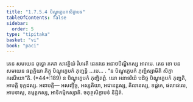 ```yaml
---
title: "1.7.5.4 បិណ្ឌុក្ខេបកសិក្ខាបទ"
tableOfContents: false
sidebar:
  order: 5
type: "tipitaka"
basket: "vi"
book: "paci"
---
```



<DynamicBreadcrumb />

<Division number="620" book="paci">

<Paragraph number="1904" book="paci">
តេន សមយេន ពុទ្ធោ ភគវា សាវត្ថិយំ វិហរតិ ជេតវនេ អនាថបិណ្ឌិកស្ស អារាមេ. តេន ខោ បន សមយេន ឆព្ពគ្គិយា ភិក្ខូ បិណ្ឌុក្ខេបកំ ភុញ្ជន្តិ …បេ… .
</Paragraph>

<Paragraph number="1905" book="paci">
<Emphasis>“ន បិណ្ឌុក្ខេបកំ ភុញ្ជិស្សាមីតិ សិក្ខា ករណីយា”</Emphasis>តិ. (*44*:<Emphasis>189</Emphasis>)
</Paragraph>

<Paragraph number="1906" book="paci">
ន បិណ្ឌុក្ខេបកំ ភុញ្ជិតព្ពំ. យោ អនាទរិយំ បដិច្ច បិណ្ឌុក្ខេបកំ ភុញ្ជតិ, អាបត្តិ ទុក្កដស្ស.
</Paragraph>

<Paragraph number="1907" book="paci">
អនាបត្តិ— អសញ្ចិច្ច, អស្សតិយា, អជានន្តស្ស, គិលានស្ស, ខជ្ជកេ, ផលាផលេ, អាបទាសុ, ឧម្មត្តកស្ស, អាទិកម្មិកស្សាតិ.

</Paragraph>
</Division>

<Paragraph number="1908" type="center" book="paci">
ចតុត្ថសិក្ខាបទំ និដ្ឋិតំ.
</Paragraph>